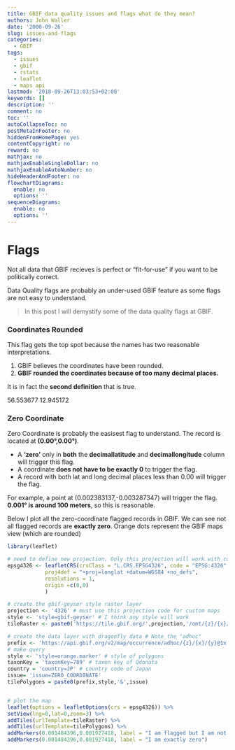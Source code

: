 ```yaml
---
title: GBIF data quality issues and flags what do they mean? 
authors: John Waller
date: '2000-09-26'
slug: issues-and-flags
categories:
  - GBIF
tags:
  - issues
  - gbif
  - rstats
  - leaflet
  - maps api
lastmod: '2018-09-26T13:03:53+02:00'
keywords: []
description: ''
comment: no
toc: ''
autoCollapseToc: no
postMetaInFooter: no
hiddenFromHomePage: yes
contentCopyright: no
reward: no
mathjax: no
mathjaxEnableSingleDollar: no
mathjaxEnableAutoNumber: no
hideHeaderAndFooter: no
flowchartDiagrams:
  enable: no
  options: ''
sequenceDiagrams:
  enable: no
  options: ''
---
```


# Flags
Not all data that GBIF recieves is perfect or "fit-for-use" if you want to be politically correct.

Data Quality flags are probably an under-used GBIF feature as some flags are not easy to understand. 

> In this post I will demystify some of the data quality flags at GBIF. 

### Coordinates Rounded 

This flag gets the top spot because the names has two reasonable interpretations. 

1. GBIF believes the coordinates have been rounded. 
2. **GBIF rounded the coordinates because of too many decimal places.**

It is in fact the **second definition** that is true. 

56.553677
12.945172



### Zero Coordinate

Zero Coordinate is probably the easisest flag to understand. The record is located at **(0.00°,0.00°)**. 

* A **'zero'** only in **both** the **decimallatitude** and **decimallongitude** column will trigger this flag. 
* A coordinate **does not have to be exactly 0** to trigger the flag. 
* A record with both lat and long decimal places less than 0.00 will trigger the flag. 

For example, a point at (0.002383137,-0.003287347) will trigger the flag. **0.001° is around 100 meters**, so this is reasonable. 

Below I plot all the zero-coordinate flagged records in GBIF. We can see not all flagged records are **exactly zero**. Orange dots represent the GBIF maps view (which are rounded)

```r
library(leaflet)

# need to define new projection. Only this projection will work with custom queries. 
epsg4326 <- leafletCRS(crsClass = "L.CRS.EPSG4326", code = "EPSG:4326",
            proj4def = "+proj=longlat +datum=WGS84 +no_defs",
            resolutions = 1,
            origin =c(0,0)
            )

# create the gbif-geyser style raster layer 
projection <- '4326' # must use this projection code for custom maps
style <- 'style=gbif-geyser' # I think any style will work 
tileRaster <- paste0('https://tile.gbif.org/',projection,'/omt/{z}/{x}/{y}@1x.png?',style)

# create the data layer with dragonfly data # Note the "adhoc"
prefix <- 'https://api.gbif.org/v2/map/occurrence/adhoc/{z}/{x}/{y}@1x.png?'
# make query 
style <- 'style=orange.marker' # style of polygons 
taxonKey = 'taxonKey=789' # taxon key of Odonata 
country = 'country=JP' # country code of Japan
issue= 'issue=ZERO_COORDINATE'
tilePolygons = paste0(prefix,style,'&',issue)


# plot the map 
leaflet(options = leafletOptions(crs = epsg4326)) %>%
setView(lng=0,lat=0,zoom=3) %>% 
addTiles(urlTemplate=tileRaster) %>%
addTiles(urlTemplate=tilePolygons) %>%
addMarkers(0.001484396,0.001927418, label = "I am flagged but I am not exactly zero") %>%
addMarkers(0.001484396,0.001927418, label = "I am exactly zero")
     
```











<!--more-->
